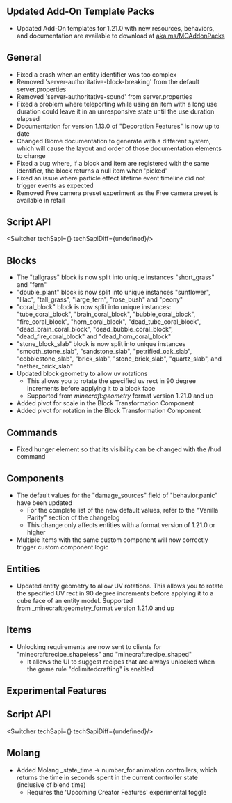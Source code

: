 



## **Updated Add-On Template Packs**

-   Updated Add-On templates for 1.21.0 with new resources, behaviors, and documentation are available to download at [aka.ms/MCAddonPacks](https://aka.ms/MCAddonPacks)

## **General**

-   Fixed a crash when an entity identifier was too complex
-   Removed 'server-authoritative-block-breaking' from the default server.properties
-   Removed 'server-authoritative-sound' from server.properties
-   Fixed a problem where teleporting while using an item with a long use duration could leave it in an unresponsive state until the use duration elapsed
-   Documentation for version 1.13.0 of "Decoration Features" is now up to date
-   Changed Biome documentation to generate with a different system, which will cause the layout and order of those documentation elements to change
-   Fixed a bug where, if a block and item are registered with the same identifier, the block returns a null item when 'picked'
-   Fixed an issue where particle effect lifetime event timeline did not trigger events as expected
-   Removed Free camera preset experiment as the Free camera preset is available in retail


## **Script API**

<Switcher techSapi={<TechSapiStable/>} techSapiDiff={undefined}/>

## **Blocks**

-   The "tallgrass" block is now split into unique instances "short\_grass" and "fern"
-   "double\_plant" block is now split into unique instances "sunflower", "lilac", "tall\_grass", "large\_fern", "rose\_bush" and "peony"
-   "coral\_block" block is now split into unique instances: "tube\_coral\_block", "brain\_coral\_block", "bubble\_coral\_block", "fire\_coral\_block", "horn\_coral\_block", "dead\_tube\_coral\_block", "dead\_brain\_coral\_block", "dead\_bubble\_coral\_block", "dead\_fire\_coral\_block" and "dead\_horn\_coral\_block"
-   "stone\_block\_slab" block is now split into unique instances "smooth\_stone\_slab", "sandstone\_slab", "petrified\_oak\_slab", "cobblestone\_slab", "brick\_slab", "stone\_brick\_slab", "quartz\_slab", and "nether\_brick\_slab"
-   Updated block geometry to allow uv rotations
    -   This allows you to rotate the specified uv rect in 90 degree increments before applying it to a block face
    -   Supported from _minecraft:geometry_ format version 1.21.0 and up
-   Added pivot for scale in the Block Transformation Component
-   Added pivot for rotation in the Block Transformation Component

## **Commands**

-   Fixed hunger element so that its visibility can be changed with the /hud command

## **Components**

-   The default values for the "damage\_sources" field of "behavior.panic" have been updated
    -   For the complete list of the new default values, refer to the "Vanilla Parity" section of the changelog
    -   This change only affects entities with a format version of 1.21.0 or higher
-   Multiple items with the same custom component will now correctly trigger custom component logic

## **Entities**

-   Updated entity geometry to allow UV rotations. This allows you to rotate the specified UV rect in 90 degree increments before applying it to a cube face of an entity model. Supported from _minecraft:geometry_format version 1.21.0 and up

## **Items**

-   Unlocking requirements are now sent to clients for "minecraft:recipe\_shapeless" and "minecraft:recipe\_shaped"
    -   It allows the UI to suggest recipes that are always unlocked when the game rule "dolimitedcrafting" is enabled  
          
        




<h2 className="experimental_divider">Experimental Features</h2>





## **Script API**

<Switcher techSapi={<TechSapiExp/>} techSapiDiff={undefined}/>

## **Molang**

-   Added Molang _state\_time -\> number_for animation controllers, which returns the time in seconds spent in the current controller state (inclusive of blend time)
    -   Requires the 'Upcoming Creator Features' experimental toggle